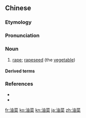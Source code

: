 ==Chinese==
{{zh-forms}}

===Etymology===
{{zh-compound|油|菜|oil|vegetable}}

===Pronunciation===
{{zh-pron
|m=yóucài
|c=jau4 coi3
|mn=iû-chhài
|cat=n
}}

===Noun===
{{zh-noun}}

# [[rape]]; [[rapeseed]] (the [[vegetable]])

====Derived terms====
{{zh-der|油菜油}}

===References===
* {{pedialite|油菜|lang=zh}}
* {{pedialite|rapeseed}}

{{zh-cat|Advanced}}

[[fr:油菜]]
[[ko:油菜]]
[[kn:油菜]]
[[ja:油菜]]
[[zh:油菜]]